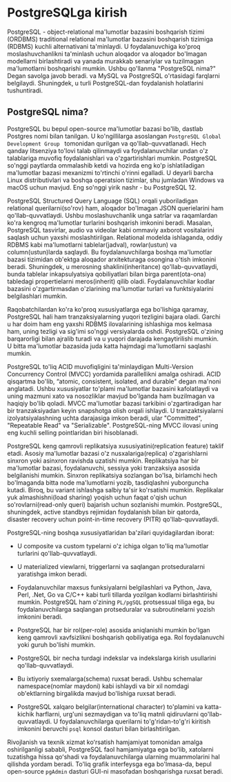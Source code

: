 
# PostgreSQLga kirish

PostgreSQL - object-relational ma'lumotlar bazasini boshqarish tizimi (ORDBMS) traditional relational ma'lumotlar bazasini boshqarish tizimiga (RDBMS) kuchli alternativani ta'minlaydi. U foydalanuvchiga ko'proq moslashuvchanlikni ta'minlash uchun aloqador va aloqador bo'lmagan modellarni birlashtiradi va yanada murakkab senariylar va tuzilmagan ma'lumotlarni boshqarishi mumkin. Ushbu qo'llanma "PostgreSQL nima?" Degan savolga javob beradi. va MySQL va PostgreSQL o'rtasidagi farqlarni belgilaydi. Shuningdek, u turli PostgreSQL-dan foydalanish holatlarini tushuntiradi.

## PostgreSQL nima?

PostgreSQL bu bepul open-source ma'lumotlar bazasi bo'lib, dastlab Postgres nomi bilan tanilgan. U ko'ngillilarga asoslangan `PostgreSQL Global Development Group ` tomonidan qurilgan va qo'llab-quvvatlanadi. Hech qanday litsenziya to'lovi talab qilinmaydi va foydalanuvchilar undan o'z talablariga muvofiq foydalanishlari va o'zgartirishlari mumkin. PostgreSQL so'nggi paytlarda ommalashib ketdi va hozirda eng ko'p ishlatiladigan ma'lumotlar bazasi mexanizmi to'rtinchi o'rinni egalladi. U deyarli barcha Linux distributivlari va boshqa operatsion tizimlar, shu jumladan Windows va macOS uchun mavjud. Eng so'nggi yirik nashr - bu PostgreSQL 12.

PostgreSQL Structured Query Language (SQL) orqali yuboriladigan relational querilarni(so'rov) ham, aloqador bo'lmagan JSON querielarini ham qo'llab-quvvatlaydi. Ushbu moslashuvchanlik unga satrlar va raqamlardan ko'ra kengroq ma'lumotlar turlarini boshqarish imkonini beradi. Masalan, PostgreSQL tasvirlar, audio va videolar kabi ommaviy axborot vositalarini saqlash uchun yaxshi moslashtirilgan. Relational modelda ishlaganda, oddiy RDBMS kabi ma'lumotlarni tablelar(jadval), rowlar(ustun) va column(ustun)larda saqlaydi. Bu foydalanuvchilarga boshqa ma'lumotlar bazasi tizimidan ob'ektga aloqador arxitekturaga osongina o'tish imkonini beradi. Shuningdek, u merosning shaklini(inheritance) qo'llab-quvvatlaydi, bunda tablelar inkapsulyatsiya qobiliyatlari bilan birga parent(ota-ona) tabledagi propertielarni meros(inherit) qilib oladi. Foydalanuvchilar kodlar bazasini o'zgartirmasdan o'zlarining ma'lumotlar turlari va funktsiyalarini belgilashlari mumkin.


Raqobatchilardan ko'ra ko'proq xususiyatlarga ega bo'lishiga qaramay, PostgreSQL hali ham tranzaksiyalarning yuqori tezligini bajara oladi. Garchi u har doim ham eng yaxshi RDBMS ilovalarining ishlashiga mos kelmasa ham, uning tezligi va sig'imi so'nggi versiyalarda oshdi. PostgreSQL o'zining barqarorligi bilan ajralib turadi va u yuqori darajada kengaytirilishi mumkin. U bitta ma'lumotlar bazasida juda katta hajmdagi ma'lumotlarni saqlashi mumkin.


PostgreSQL to'liq ACID muvofiqligini ta'minlaydigan Multi-Version Concurrency Control (MVCC) yordamida parallellikni amalga oshiradi. ACID qisqartma bo'lib, “atomic, consistent, isolated, and durable" degan ma'noni anglatadi. Ushbu xususiyatlar to'plami ma'lumotlar bazasini kafolatlaydi va uning mazmuni xato va nosozliklar mavjud bo'lganda ham buzilmagan va haqiqiy bo'lib qoladi. MVCC ma'lumotlar bazasi tarkibini o'zgartiradigan har bir tranzaksiyadan keyin snapshotga olish orqali ishlaydi. U tranzaktsiyalarni izolyatsiyalashning uchta darajasiga imkon beradi, ular "Committed", "Repeatable Read" va "Serializable". PostgreSQL-ning MVCC ilovasi uning eng kuchli selling pointlaridan biri hisoblanadi.

PostgreSQL keng qamrovli replikatsiya xususiyatini(replication feature) taklif etadi. Asosiy ma'lumotlar bazasi o'z nusxalariga(replica) o'zgarishlarni sinxron yoki asinxron ravishda uzatishi mumkin. Replikatsiya har bir ma'lumotlar bazasi, foydalanuvchi, sessiya yoki tranzaksiya asosida belgilanishi mumkin. Sinxron replikatsiya sozlangan bo'lsa, birlamchi hech bo'lmaganda bitta node ma'lumotlarni yozib, tasdiqlashni yuborguncha kutadi. Biroq, bu variant ishlashga salbiy ta'sir ko'rsatishi mumkin. Replikalar yuk almashishni(load sharing) yoqish uchun faqat o'qish uchun so'rovlarni(read-only queri) bajarish uchun sozlanishi mumkin. PostgreSQL, shuningdek,  active standbys rejimidan foydalanish bilan bir qatorda, disaster recovery uchun point-in-time recovery (PITR) qo'llab-quvvatlaydi.

PostgreSQL-ning boshqa xususiyatlaridan ba'zilari quyidagilardan iborat:

* U composite va custom typelarni o'z ichiga olgan to'liq ma'lumotlar turlarini qo'llab-quvvatlaydi.

* U materialized viewlarni, triggerlarni va saqlangan protseduralarni yaratishga imkon beradi.

* Foydalanuvchilar maxsus funksiyalarni belgilashlari va Python, Java, Perl, .Net, Go va C/C++ kabi turli tillarda yozilgan kodlarni birlashtirishi mumkin. PostgreSQL ham o'zining `PL/pgSQL` protsessual tiliga ega, bu foydalanuvchilarga saqlangan protseduralar va subroutinelarni yozish imkonini beradi.

* PostgreSQL har bir rol(per-role) asosida aniqlanishi mumkin bo'lgan keng qamrovli xavfsizlikni boshqarish qobiliyatiga ega. Rol foydalanuvchi yoki guruh bo'lishi mumkin.

* PostgreSQL bir necha turdagi indekslar va indekslarga kirish usullarini qo'llab-quvvatlaydi.

* Bu ixtiyoriy sxemalarga(schema) ruxsat beradi. Ushbu schemalar namespace(nomlar maydoni) kabi ishlaydi va bir xil nomdagi ob'ektlarning birgalikda mavjud bo'lishiga ruxsat beradi.

* PostgreSQL xalqaro belgilar(international character) to'plamini va katta-kichik harflarni, urg'uni sezmaydigan va to'liq matnli qidiruvlarni qo'llab-quvvatlaydi.
U foydalanuvchilarga querilarni to'g'ridan-to'g'ri kiritish imkonini beruvchi `psql` konsol dasturi bilan birlashtirilgan.

Rivojlanish va texnik xizmat koʻrsatish hamjamiyat tomonidan amalga oshirilganligi sababli, PostgreSQL faol hamjamiyatga ega boʻlib, xatolarni tuzatishga hissa qoʻshadi va foydalanuvchilarga ularning muammolarini hal qilishda yordam beradi. To'liq grafik interfeysga ega bo'lmasa-da, bepul open-source `pgAdmin` dasturi GUI-ni masofadan boshqarishga ruxsat beradi.